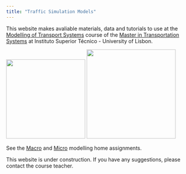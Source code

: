 ```yaml
---
title: "Traffic Simulation Models"
---
```


This website makes avaliable materials, data and tutorials to use at the [Modelling of Transport Systems](https://fenix.tecnico.ulisboa.pt/disciplinas/MST/2023-2024/1-semestre) course of the [Master in Transportation Systems](https://sistemasdetransportes.pt) at Instituto Superior Técnico - University of Lisbon.

![](images/clipboard-991641783.png){fig-align="center" width="214"} ![](images/clipboard-3610264777.png){fig-align="center" width="241"}

See the [Macro](macro.qmd) and [Micro](micro.qmd) modelling home assignments.

::: {.callout-caution appearance="simple"}
This website is under construction.
If you have any suggestions, please contact the course teacher.
:::
